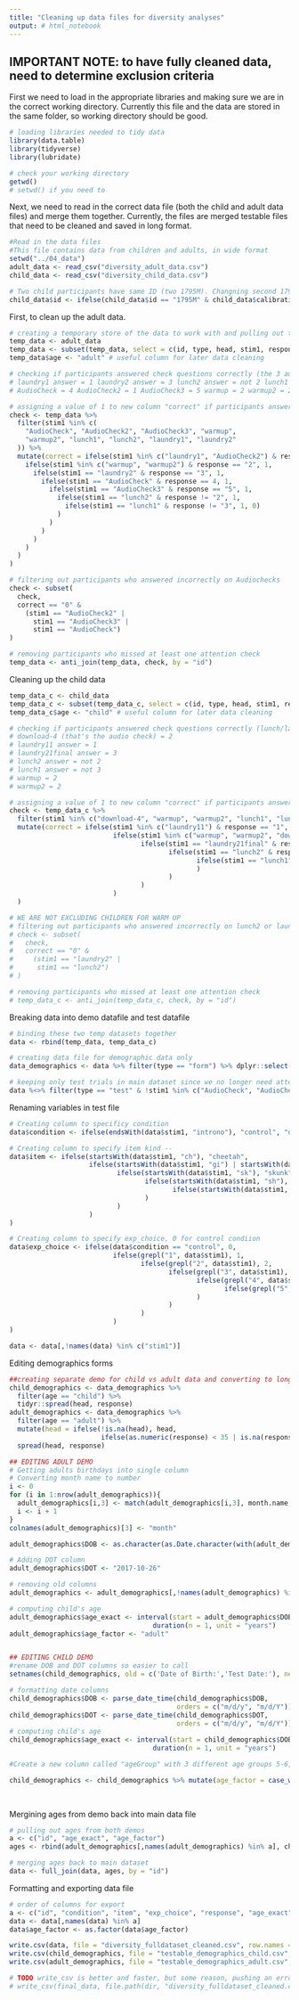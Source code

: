 ---
title: "Cleaning up data files for diversity analyses"
output: # html_notebook
---
## IMPORTANT NOTE: to have fully cleaned data, need to determine exclusion criteria

First we need to load in the appropriate libraries and making sure we are in the correct working directory. Currently this file and the data are stored in the same folder, so working directory should be good. 

```{r}
# loading libraries needed to tidy data
library(data.table)
library(tidyverse)
library(lubridate)

# check your working directory 
getwd()
# setwd() if you need to
```

Next, we need to read in the correct data file (both the child and adult data files) and merge them together. Currently, the files are merged testable files that need to be cleaned and saved in long format. 

```{r}
#Read in the data files 
#This file contains data from children and adults, in wide format
setwd("../04_data")
adult_data <- read_csv("diversity_adult_data.csv")
child_data <- read_csv("diversity_child_data.csv")

# Two child participants have same ID (two 1795M). Changning second 1795M to 1795Ma
child_data$id <- ifelse(child_data$id == "1795M" & child_data$calibration == .65, "1795Ma", child_data$id)

```

First, to clean up the adult data. 

```{r}
# creating a temporary store of the data to work with and pulling out the relevant columns
temp_data <- adult_data
temp_data <- subset(temp_data, select = c(id, type, head, stim1, response))
temp_data$age <- "adult" # useful column for later data cleaning

# checking if participants answered check questions correctly (the 3 audio checks, lunch/laundry, and the warmups)
# laundry1 answer = 1 laundry2 answer = 3 lunch2 answer = not 2 lunch1 answer = not 3
# AudioCheck = 4 AudioCheck2 = 1 AudioCheck3 = 5 warmup = 2 warmup2 = 2

# assigning a value of 1 to new column "correct" if participants answered in accordance with key above
check <- temp_data %>%
  filter(stim1 %in% c(
    "AudioCheck", "AudioCheck2", "AudioCheck3", "warmup",
    "warmup2", "lunch1", "lunch2", "laundry1", "laundry2"
  )) %>%
  mutate(correct = ifelse(stim1 %in% c("laundry1", "AudioCheck2") & response == "1", 1,
    ifelse(stim1 %in% c("warmup", "warmup2") & response == "2", 1,
      ifelse(stim1 == "laundry2" & response == "3", 1,
        ifelse(stim1 == "AudioCheck" & response == 4, 1,
          ifelse(stim1 == "AudioCheck3" & response == "5", 1,
            ifelse(stim1 == "lunch2" & response != "2", 1,
              ifelse(stim1 == "lunch1" & response != "3", 1, 0)
            )
          )
        )
      )
    )
  )
)

# filtering out participants who answered incorrectly on Audiochecks
check <- subset(
  check,
  correct == "0" &
    (stim1 == "AudioCheck2" |
      stim1 == "AudioCheck3" |
      stim1 == "AudioCheck")
)

# removing participants who missed at least one attention check
temp_data <- anti_join(temp_data, check, by = "id") 

```

Cleaning up the child data

```{r}
temp_data_c <- child_data
temp_data_c <- subset(temp_data_c, select = c(id, type, head, stim1, response))
temp_data_c$age <- "child" # useful column for later data cleaning

# checking if participants answered check questions correctly (lunch/laundry, and the warmups)
# download-4 (that's the audio check) = 2
# laundry11 answer = 1
# laundry21final answer = 3
# lunch2 answer = not 2
# lunch1 answer = not 3
# warmup = 2
# warmup2 = 2

# assigning a value of 1 to new column "correct" if participants answered in accordance with key above
check <- temp_data_c %>% 
  filter(stim1 %in% c("download-4", "warmup", "warmup2", "lunch1", "lunch2", "laundry11", "laundry21final")) %>% 
  mutate(correct = ifelse(stim1 %in% c("laundry11") & response == "1", 1, 
                          ifelse(stim1 %in% c("warmup", "warmup2", "download-4") & response == "2", 1,
                                 ifelse(stim1 == "laundry21final" & response == "3", 1,
                                        ifelse(stim1 == "lunch2" & response != "2", 1,
                                               ifelse(stim1 == "lunch1" & response != "3", 1, 0)
                                               )
                                        )
                                 )
                          )
  )

# WE ARE NOT EXCLUDING CHILDREN FOR WARM UP
# filtering out participants who answered incorrectly on lunch2 or laundry2
# check <- subset(
#   check,
#   correct == "0" &
#     (stim1 == "laundry2" |
#      stim1 == "lunch2")
# )

# removing participants who missed at least one attention check
# temp_data_c <- anti_join(temp_data_c, check, by = "id") 

```

Breaking data into demo datafile and test datafile

```{r}
# binding these two temp datasets together
data <- rbind(temp_data, temp_data_c)

# creating data file for demographic data only
data_demographics <- data %>% filter(type == "form") %>% dplyr::select(id, head, response, age)

# keeping only test trials in main dataset since we no longer need attention check trials
data %<>% filter(type == "test" & !stim1 %in% c("AudioCheck", "AudioCheck2", "AudioCheck3", "warmup", "warmup2", "lunch1", "lunch2", "laundry1", "laundry2", "download-4", "laundry11", "laundry21final")) %>% dplyr::select(id, stim1, response, age)


```

Renaming variables in test file

```{r}
# Creating column to specificy condition
data$condition <- ifelse(endsWith(data$stim1, "introno"), "control", "diversity")

# Creating column to specify item kind -- 
data$item <- ifelse(startsWith(data$stim1, "ch"), "cheetah",
                    ifelse(startsWith(data$stim1, "gi") | startsWith(data$stim1, "gf"), "giraffe",
                           ifelse(startsWith(data$stim1, "sk"), "skunk", 
                                  ifelse(startsWith(data$stim1, "sh"), "shark",
                                         ifelse(startsWith(data$stim1, "po"), "porcupine", "NA")
                                  )
                           )
                    )
)

# Creating column to specify exp_choice, 0 for control condiion
data$exp_choice <- ifelse(data$condition == "control", 0,
                          ifelse(grepl("1", data$stim1), 1,
                                 ifelse(grepl("2", data$stim1), 2,
                                        ifelse(grepl("3", data$stim1), 3,
                                               ifelse(grepl("4", data$stim1), 4,
                                                      ifelse(grepl("5", data$stim1), 5, "NA")
                                               )
                                        )
                                 )
                          )
)

data <- data[,!names(data) %in% c("stim1")]

```

Editing demographics forms 

```{r}
##creating separate demo for child vs adult data and converting to long
child_demographics <- data_demographics %>% 
  filter(age == "child") %>% 
  tidyr::spread(head, response)
adult_demographics <- data_demographics %>% 
  filter(age == "adult") %>% 
  mutate(head = ifelse(!is.na(head), head, 
                       ifelse(as.numeric(response) < 35 | is.na(response), "day", "year"))) %>% 
  spread(head, response)

## EDITING ADULT DEMO
# Getting adults birthdays into single column
# Converting month name to number
i <- 0
for (i in 1:nrow(adult_demographics)){
  adult_demographics[i,3] <- match(adult_demographics[i,3], month.name, nomatch = NA)
  i <- i + 1
}
colnames(adult_demographics)[3] <- "month"

adult_demographics$DOB <- as.character(as.Date.character(with(adult_demographics, paste(month, day, year, sep = "/")), "%m/%d/%Y"))

# Adding DOT column
adult_demographics$DOT <- "2017-10-26"

# removing old columns
adult_demographics <- adult_demographics[,!names(adult_demographics) %in% c("month", "day", "year")]

# computing child's age
adult_demographics$age_exact <- interval(start = adult_demographics$DOB, end = adult_demographics$DOT)/
                                    duration(n = 1, unit = "years")
adult_demographics$age_factor <- "adult"


## EDITING CHILD DEMO
#rename DOB and DOT columns so easier to call
setnames(child_demographics, old = c('Date of Birth:','Test Date:'), new = c('DOB','DOT'))

# formatting date columns
child_demographics$DOB <- parse_date_time(child_demographics$DOB,
                                          orders = c("m/d/y", "m/d/Y"))
child_demographics$DOT <- parse_date_time(child_demographics$DOT,
                                          orders = c("m/d/y", "m/d/Y"))
# computing child's age
child_demographics$age_exact <- interval(start = child_demographics$DOB, end = child_demographics$DOT)/
                                    duration(n = 1, unit = "years")

#Create a new column called "ageGroup" with 3 different age groups 5-6, 7-8, 9-10 in div_dataForm_wide

child_demographics <- child_demographics %>% mutate(age_factor = case_when(age_exact < 7 ~ "5s/6s", 
                                                                                age_exact > 6.999 & age_exact < 9 ~ "7s/8s", 
                                                                                age_exact > 8.99 ~ "9s/10s"))

```

Mergining ages from demo back into main data file

```{r}

# pulling out ages from both demos
a <- c("id", "age_exact", "age_factor")
ages <- rbind(adult_demographics[,names(adult_demographics) %in% a], child_demographics[,names(child_demographics) %in% a])

# merging ages back to main dataset
data <- full_join(data, ages, by = "id")

```

Formatting and exporting data file

```{r}

# order of columns for export
a <- c("id", "condition", "item", "exp_choice", "response", "age_exact", "age_factor")
data <- data[,names(data) %in% a]
data$age_factor <- as.factor(data$age_factor)

write.csv(data, file = "diversity_fulldataset_cleaned.csv", row.names = FALSE)
write.csv(child_demographics, file = "testable_demographics_child.csv", row.names = FALSE)
write.csv(adult_demographics, file = "testable_demographics_adult.csv", row.names = FALSE)

# TODO write_csv is better and faster, but some reason, pushing an error... 
# write_csv(final_data, file.path(dir, "diversity_fulldataset_cleaned.csv"))
```

